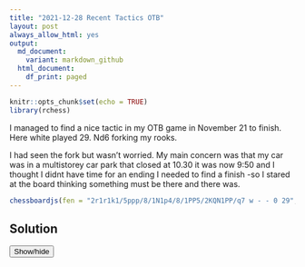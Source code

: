 ```yaml
---
title: "2021-12-28 Recent Tactics OTB"
layout: post
always_allow_html: yes
output:
  md_document:
    variant: markdown_github
  html_document:
    df_print: paged
---
```


```r
knitr::opts_chunk$set(echo = TRUE)
library(rchess)

```


I managed to find a nice tactic in my OTB game in November 21 to finish. Here  white played  29. Nd6 forking my rooks.

I had seen the fork but wasn't worried. My main concern was that my car was in a multistorey car park that closed at 10.30 it was now 9:50 and I thought I didnt have time for an ending I needed to find a finish -so I
stared at the board thinking something must be there and there was.

```r
chessboardjs(fen = "2r1r1k1/5ppp/8/1N1p4/8/1PP5/2KQN1PP/q7 w - - 0 29", width = 300, height = 300)

```

## Solution

<div id="spoiler" style="display:none">
29 Nd6? Rxe2 (my opponent resigned here)  as 30. Qxe2 Rxc3+ 31. Kd2 Qc1#  or is losing the queen 
</div>

<button title="Click to show answer" type="button"
   onclick="if(document.getElementById('spoiler') .style.display=='none')
              {document.getElementById('spoiler') .style.display=''}
            else{document.getElementById('spoiler') .style.display='none'}">
  Show/hide
</button>

